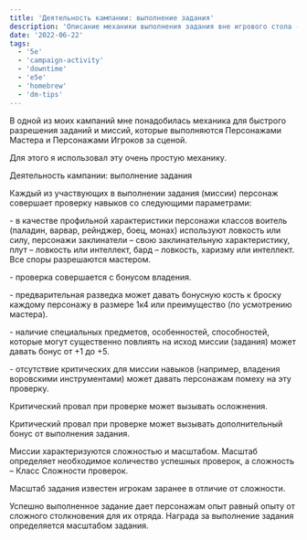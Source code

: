 ```yaml
---
title: 'Деятельность кампании: выполнение задания'
description: 'Описание механики выполнения задания вне игрового стола - за занавесом'
date: '2022-06-22'
tags:
  - '5e'
  - 'campaign-activity'
  - 'downtime'
  - 'e5e'
  - 'homebrew'
  - 'dm-tips'
---
```


В одной из моих кампаний мне понадобилась механика для быстрого разрешения заданий и миссий, которые выполняются Персонажами Мастера и Персонажами Игроков за сценой.

Для этого я использовал эту очень простую механику.

Деятельность кампании: выполнение задания

Каждый из участвующих в выполнении задания (миссии) персонаж совершает проверку навыков со следующими параметрами:

\- в качестве профильной характеристики персонажи классов воитель (паладин, варвар, рейнджер, боец, монах) используют ловкость или силу, персонажи заклинатели – свою заклинательную характеристику, плут – ловкость или интеллект, бард – ловкость, харизму или интеллект. Все споры разрешаются мастером.

\- проверка совершается с бонусом владения.

\- предварительная разведка может давать бонусную кость к броску каждому персонажу в размере 1к4 или преимущество (по усмотрению мастера).

\- наличие специальных предметов, особенностей, способностей, которые могут существенно повлиять на исход миссии (задания) может давать бонус от +1 до +5.

\- отсутствие критических для миссии навыков (например, владения воровскими инструментами) может давать персонажам помеху на эту проверку.

Критический провал при проверке может вызывать осложнения.

Критический провал при проверке может вызывать дополнительный бонус от выполнения задания.

Миссии характеризуются сложностью и масштабом. Масштаб определяет необходимое количество успешных проверок, а сложность – Класс Сложности проверок.

Масштаб задания известен игрокам заранее в отличие от сложности.

Успешно выполненное задание дает персонажам опыт равный опыту от сложного столкновения для их отряда. Награда за выполнение задания определяется масштабом задания.
